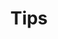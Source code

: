 ---
title: "Tips"
description: "A collection of common tips, workarounds, and quick fixes for user-reported issues."
keywords: ["tips", "fix", "workaround", "solution", "keybind", "settings.json", "robloxplayerbeta.exe", "multiple handles", "issue"]
icon: "lightbulb"
---